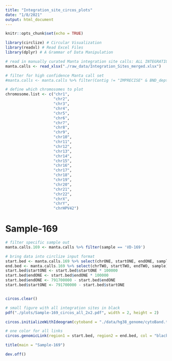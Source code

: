 ```yaml
---
title: "Integration_site_circos_plots"
date: "1/8/2021"
output: html_document
---
```


```r
knitr::opts_chunk$set(echo = TRUE)
```


```r
library(circlize) # Circular Visualization
library(readxl) # Read Excel Files
library(dplyr) # A Grammar of Data Manipulation
```


```r
# read in manually curated Manta integration site calls: ALL INTEGRATION SITES PER SAMPLE; NO PRESELECTION
manta.calls <- read_xlsx("./raw_data/Integration_Sites_merged.xlsx")

# filter for high confidence Manta call set
#manta.calls <- manta.calls %>% filter(Contig != "IMPRECISE" & BND_depth >= 3 & Mate_BND_depth >=3) 

# define which chromosomes to plot
chromosome.list <- c("chr1",
                     "chr2",
                     "chr3",
                     "chr4",
                     "chr5",
                     "chr6",
                     "chr7",
                     "chr8",
                     "chr9",
                     "chr10",
                     "chr11",
                     "chr12",
                     "chr13",
                     "chr14",
                     "chr15",
                     "chr16",
                     "chr17",
                     "chr18",
                     "chr19",
                     "chr20",
                     "chr21",
                     "chr22",
                     "chrX",
                     "chrY",
                     "chrHPV42")

```

# Sample-169
```r

# filter specific sample out
manta.calls.169 <- manta.calls %>% filter(sample == 'VD-169') 

# bring data into circlize input format
start.bed <- manta.calls.169 %>% select(chrONE, startONE, endONE, sample)
end.bed <- manta.calls.169 %>% select(chrTWO, startTWO, endTWO, sample)
start.bed$startONE <- start.bed$startONE * 100000
start.bed$endONE <- start.bed$endONE * 100000
start.bed$endONE <- 791700000 - start.bed$endONE
start.bed$startONE <- 791700000 - start.bed$startONE


circos.clear()

# small figure with all integration sites in black
pdf("./plots/Sample-169_circos_all_2x2.pdf", width = 2, height = 2)

circos.initializeWithIdeogram(cytoband = "./data/hg38_genome/cytoBand.txt", chromosome.index = chromosome.list)

# one color for all links
circos.genomicLink(region1 = start.bed, region2 = end.bed, col = "black")

title(main = "Sample-169")

dev.off()

```

